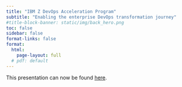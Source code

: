 ```yaml
---
title: "IBM Z DevOps Acceleration Program"
subtitle: "Enabling the enterprise DevOps transformation journey"
#title-block-banner: static/img/back_hero.png
toc: false
sidebar: false
format-links: false
format: 
  html:
    page-layout: full
  # pdf: default
---
```


This presentation can now be found [here](https://ijmitch.github.io/zdevops-git/ukgse-2024-git-branching.html#/title-slide).